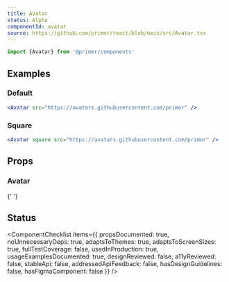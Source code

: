 ```yaml
---
title: Avatar
status: Alpha
componentId: avatar
source: https://github.com/primer/react/blob/main/src/Avatar.tsx
---
```



```js
import {Avatar} from '@primer/components'
```

## Examples

### Default

```jsx live
<Avatar src="https://avatars.githubusercontent.com/primer" />
```

### Square

```jsx live
<Avatar square src="https://avatars.githubusercontent.com/primer" />
```

## Props

### Avatar

<PropsTable>
  <PropsTableRow name="src" type="string" required description="URL of the avatar image." />{' '}
  <PropsTableRow
    name="alt"
    type="string"
    defaultValue="''"
    description="Provide alt text when the avatar is used without a name next to it."
  />
  <PropsTableRow name="size" type="number" defaultValue="20" description="The size of the avatar in pixels." />
  <PropsTableRow
    name="square"
    type="boolean"
    defaultValue="false"
    description="If true, the avatar will be square instead of circular."
  />
  <PropsTableSxRow />
</PropsTable>

## Status

<ComponentChecklist
  items={{
    propsDocumented: true,
    noUnnecessaryDeps: true,
    adaptsToThemes: true,
    adaptsToScreenSizes: true,
    fullTestCoverage: false,
    usedInProduction: true,
    usageExamplesDocumented: true,
    designReviewed: false,
    a11yReviewed: false,
    stableApi: false,
    addressedApiFeedback: false,
    hasDesignGuidelines: false,
    hasFigmaComponent: false
  }}
/>

